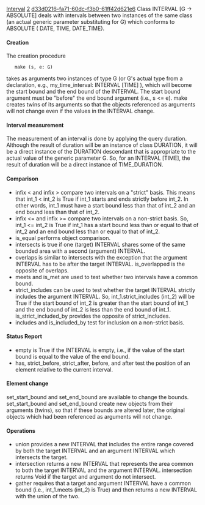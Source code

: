 [[Property:title|Interval]]
[[Property:weight|2]]
[[Property:uuid|d33d0216-fa71-60dc-f3b0-61ff42d621e6]]
Class <eiffel>INTERVAL [G -> ABSOLUTE]</eiffel> deals with intervals between two instances of the same class (an actual generic parameter substituting for <eiffel>G</eiffel>) which conforms to<eiffel> ABSOLUTE</eiffel> ( <eiffel>DATE</eiffel>, <eiffel>TIME</eiffel>, <eiffel>DATE_TIME</eiffel>). 
====Creation====

The creation procedure 
<eiffel>
    make (s, e: G)</eiffel>
takes as arguments two instances of type <eiffel>G</eiffel> (or <eiffel>G</eiffel>'s actual type from a declaration, e.g., <eiffel>my_time_interval: INTERVAL [TIME]</eiffel> ), which will become the start bound and the end bound of the <eiffel>INTERVAL</eiffel>. The start bound argument must be "before" the end bound argument (i.e., <eiffel>s <= e</eiffel>). <eiffel>make</eiffel> creates twins of its arguments so that the objects referenced as arguments will not change even if the values in the <eiffel>INTERVAL</eiffel> change.

====Interval measurement====

The measurement of an interval is done by applying the query <eiffel>duration</eiffel>. Although the result of <eiffel>duration</eiffel> will be an instance of class <eiffel>DURATION</eiffel>, it will be a direct instance of the <eiffel>DURATION</eiffel> descendant that is appropriate to the actual value of the generic parameter <eiffel>G</eiffel>. So, for an <eiffel>INTERVAL [TIME]</eiffel>, the result of <eiffel>duration</eiffel> will be a direct instance of <eiffel>TIME_DURATION</eiffel>.

====Comparison====

* <eiffel>infix <</eiffel> and <eiffel>infix ></eiffel> compare two intervals on a "strict" basis. This means that <eiffel>int_1 < int_2</eiffel> is <eiffel>True</eiffel> if <eiffel>int_1</eiffel> starts and ends strictly before <eiffel>int_2</eiffel>. In other words, <eiffel>int_1</eiffel> must have a start bound less than that of <eiffel>int_2</eiffel> and an end bound less than that of <eiffel>int_2</eiffel>.
* <eiffel>infix <=</eiffel> and <eiffel>infix >=</eiffel> compare two intervals on a non-strict basis. So, <eiffel>int_1 <= int_2</eiffel> is <eiffel>True</eiffel> if <eiffel>int_1</eiffel> has a start bound less than or equal to that of <eiffel>int_2</eiffel> and an end bound less than or equal to that of <eiffel>int_2</eiffel>.
* <eiffel>is_equal</eiffel> performs object comparison.
* <eiffel>intersects</eiffel> is true if one (target) <eiffel>INTERVAL</eiffel> shares some of the same bounded area with a second (argument) <eiffel>INTERVAL</eiffel>.
* <eiffel>overlaps</eiffel> is similar to <eiffel>intersects</eiffel> with the exception that the argument <eiffel>INTERVAL</eiffel> has to be after the target <eiffel>INTERVAL</eiffel>. <eiffel>is_overlapped</eiffel> is the opposite of <eiffel>overlaps</eiffel>.
* <eiffel>meets</eiffel> and <eiffel>is_met</eiffel> are used to test whether two intervals have a common bound.
* <eiffel>strict_includes</eiffel> can be used to test whether the target <eiffel>INTERVAL</eiffel> strictly includes the argument <eiffel>INTERVAL</eiffel>. So, <eiffel> int_1.strict_includes (int_2) </eiffel> will be <eiffel>True</eiffel> if the start bound of <eiffel>int_2</eiffel> is greater than the start bound of <eiffel>int_1</eiffel> and the end bound of <eiffel>int_2</eiffel> is less than the end bound of <eiffel>int_1</eiffel>. <eiffel>is_strict_included_by</eiffel> provides the opposite of <eiffel>strict_includes</eiffel>.
* <eiffel>includes</eiffel> and <eiffel>is_included_by</eiffel> test for inclusion on a non-strict basis. 

====Status Report====

* <eiffel>empty</eiffel> is <eiffel>True</eiffel> if the <eiffel>INTERVAL</eiffel> is empty, i.e., if the value of the start bound is equal to the value of the end bound.
* <eiffel>has</eiffel>, <eiffel>strict_before</eiffel>, <eiffel>strict_after</eiffel>, <eiffel>before</eiffel>, and <eiffel>after</eiffel> test the position of an element relative to the current interval.

====Element change====

<eiffel>set_start_bound</eiffel> and <eiffel>set_end_bound</eiffel> are available to change the bounds. <eiffel>set_start_bound</eiffel> and <eiffel>set_end_bound</eiffel> create new objects from their arguments (twins), so that if these bounds are altered later, the original objects which had been referenced as arguments will not change.

====Operations====

* <eiffel>union</eiffel> provides a new <eiffel>INTERVAL</eiffel> that includes the entire range covered by both the target <eiffel>INTERVAL</eiffel> and an argument <eiffel>INTERVAL</eiffel> which intersects the target. 
* <eiffel>intersection</eiffel> returns a new <eiffel>INTERVAL</eiffel> that represents the area common to both the target <eiffel>INTERVAL</eiffel> and the argument <eiffel>INTERVAL</eiffel>. <eiffel>intersection</eiffel> returns <eiffel>Void</eiffel> if the target and argument do not intersect.
* <eiffel>gather</eiffel> requires that a target and argument <eiffel>INTERVAL</eiffel> have a common bound (i.e., <eiffel> int_1.meets (int_2) </eiffel> is <eiffel>True</eiffel>) and then returns a new <eiffel>INTERVAL</eiffel> with the union of the two.




